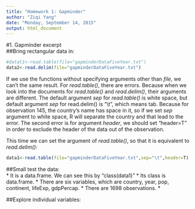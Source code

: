 ```yaml
---
title: "Homework 1: Gapminder"
author: "Ziqi Yang"
date: "Monday, September 14, 2015"
output: html_document
---
```


#1. Gapminder excerpt  
##Bring rectangular data in:  
```r
#datat1<-read.table(file="gapminderDataFiveYear.txt")
data2<-read.delim(file="gapminderDataFiveYear.txt")
```

If we use the functions without specifying arguments other than *file*, we can't the same result. For *read.table()*, there are errors. Because when we look into the documents for *read.table()* and *read.delim()*, their arguments are different. The default argument *sep* for *read.table()* is white space, but default argument *sep* for read.delim() is "\\t", which means tab. Because for observation 145, the country's name has space in it, so if we set *sep* argument to white space, R will separate the country and that lead to the error. The second error is for argument *header*, we should set "header=T" in order to exclude the header of the data  out of the observation.  
  
    
This time we can set the argument of *read.table()*, so that it is  equivalent to *read.delim()*:  

```r
data1<-read.table(file="gapminderDataFiveYear.txt",sep="\t",header=T)
```

##Small test the data:  
* It is a data.frame. We can see this by "class(data1)"
* Its class is data.frame.
* There are six variables, which are country, year, pop, continent, lifeExp, gdpPercap.
* There are 1698 observations.
* 
  
  
##Explore individual variables:  


